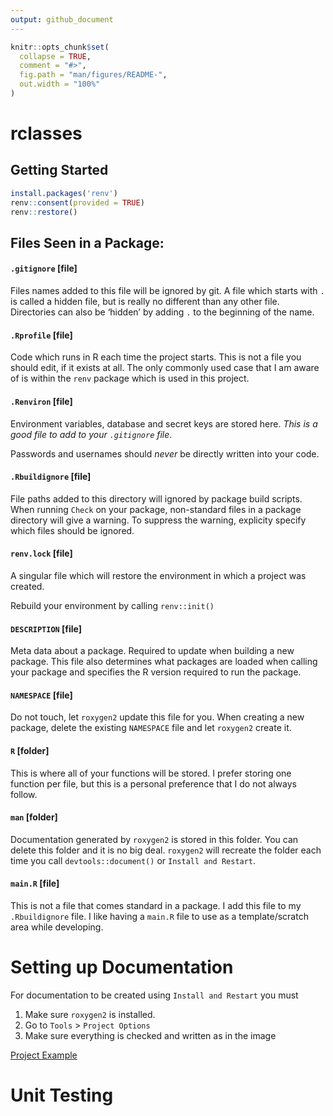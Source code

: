```yaml
---
output: github_document
---
```


<!-- README.md is generated from README.Rmd. Please edit that file -->

```r
knitr::opts_chunk$set(
  collapse = TRUE,
  comment = "#>",
  fig.path = "man/figures/README-",
  out.width = "100%"
)
```


# rclasses


## Getting Started
```r
install.packages('renv')
renv::consent(provided = TRUE)
renv::restore() 
```

## Files Seen in a Package:

#### `.gitignore` [file]

Files names added to this file will be ignored by git. A file which starts with `.` is 
called a hidden file, but is really no different than any other file. Directories 
can also be 'hidden' by adding `.` to the beginning of the name.


#### `.Rprofile` [file]

Code which runs in R each time the project starts. This is not a file you should
edit, if it exists at all. The only commonly used case that I am aware of is within
the `renv` package which is used in this project.

#### `.Renviron` [file]

Environment variables, database and secret keys are stored here. _This is a good file
to add to your `.gitignore` file_. 

Passwords and usernames should *never* be directly written into your code.

#### `.Rbuildignore` [file]

File paths added to this directory will ignored by package build scripts. When 
running `Check` on your package, non-standard files in a package directory 
will give a warning. To suppress the warning, explicity specify which files 
should be ignored. 

#### `renv.lock` [file]

A singular file which will restore the environment in which a project was created.

Rebuild your environment by calling `renv::init()`

#### `DESCRIPTION` [file]

Meta data about a package. Required to update when building a new package. This file
also determines what packages are loaded when calling your package and specifies 
the R version required to run the package.

#### `NAMESPACE` [file]

Do not touch, let `roxygen2` update this file for you. When creating a new package,
delete the existing `NAMESPACE` file and let `roxygen2` create it. 

#### `R` [folder]

This is where all of your functions will be stored. I prefer storing one function 
per file, but this is a personal preference that I do not always follow.

#### `man` [folder]
Documentation generated by `roxygen2` is stored in this folder. You can
delete this folder and it is no big deal. `roxygen2` will recreate the folder
each time you call `devtools::document()` or `Install and Restart`.

#### `main.R` [file]
This is not a file that comes standard in a package. I add this file to my 
`.Rbuildignore` file. I like having a `main.R` file to use as a template/scratch
area while developing. 

# Setting up Documentation

For documentation to be created using `Install and Restart` you must

1. Make sure `roxygen2` is installed. 
2. Go to  `Tools` > `Project Options`
3. Make sure everything is checked and written as in the image

[Project Example](./images/package_opts.png)


# Unit Testing
